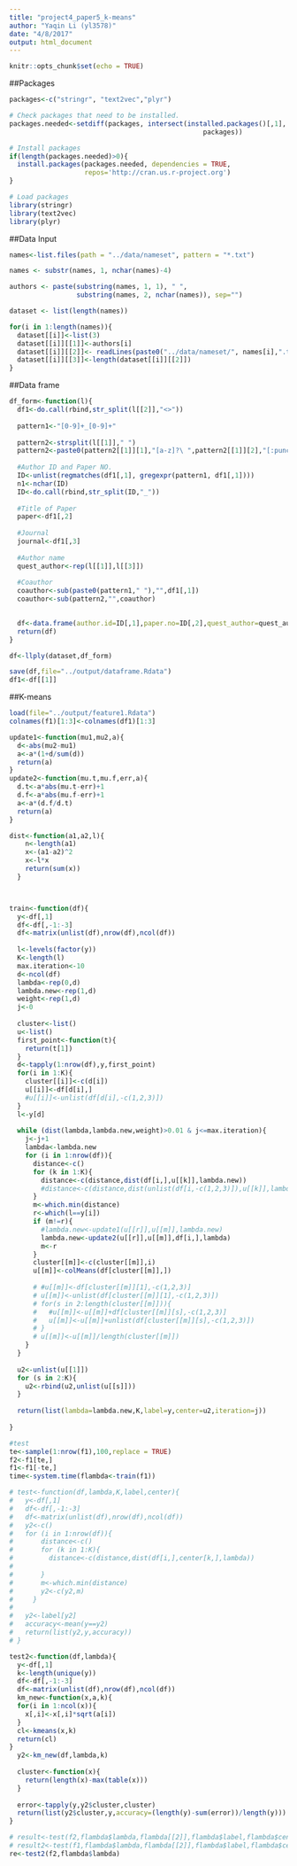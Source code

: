 ```yaml
---
title: "project4_paper5_k-means"
author: "Yaqin Li (yl3578)"
date: "4/8/2017"
output: html_document
---
```


```r
knitr::opts_chunk$set(echo = TRUE)
```

##Packages

```r
packages<-c("stringr", "text2vec","plyr")

# Check packages that need to be installed.
packages.needed<-setdiff(packages, intersect(installed.packages()[,1], 
                                                 packages))

# Install packages
if(length(packages.needed)>0){
  install.packages(packages.needed, dependencies = TRUE,
                   repos='http://cran.us.r-project.org')
}

# Load packages
library(stringr)
library(text2vec)
library(plyr)
```

##Data Input
```r
names<-list.files(path = "../data/nameset", pattern = "*.txt")

names <- substr(names, 1, nchar(names)-4)

authors <- paste(substring(names, 1, 1), " ", 
                 substring(names, 2, nchar(names)), sep="")

dataset <- list(length(names))

for(i in 1:length(names)){
  dataset[[i]]<-list(3)
  dataset[[i]][[1]]<-authors[i]
  dataset[[i]][[2]]<- readLines(paste0("../data/nameset/", names[i],".txt"))
  dataset[[i]][[3]]<-length(dataset[[i]][[2]])
}
```

##Data frame

```r
df_form<-function(l){
  df1<-do.call(rbind,str_split(l[[2]],"<>"))
  
  pattern1<-"[0-9]+_[0-9]+"
  
  pattern2<-strsplit(l[[1]]," ")
  pattern2<-paste0(pattern2[[1]][1],"[a-z]?\ ",pattern2[[1]][2],"[:punct:]?[;]?[:punct:]?")
  
  #Author ID and Paper NO.
  ID<-unlist(regmatches(df1[,1], gregexpr(pattern1, df1[,1])))
  n1<-nchar(ID)
  ID<-do.call(rbind,str_split(ID,"_"))
  
  #Title of Paper
  paper<-df1[,2]
  
  #Journal
  journal<-df1[,3]
  
  #Author name
  quest_author<-rep(l[[1]],l[[3]])
  
  #Coauthor
  coauthor<-sub(paste0(pattern1," "),"",df1[,1])
  coauthor<-sub(pattern2,"",coauthor)

  
  df<-data.frame(author.id=ID[,1],paper.no=ID[,2],quest_author=quest_author,coauthor=coauthor,paper=paper,journal=journal)
  return(df)
}

df<-llply(dataset,df_form)

save(df,file="../output/dataframe.Rdata")
df1<-df[[1]]
```

##K-means

```r

load(file="../output/feature1.Rdata")
colnames(f1)[1:3]<-colnames(df1)[1:3]

update1<-function(mu1,mu2,a){
  d<-abs(mu2-mu1)
  a<-a*(1+d/sum(d))
  return(a)
}
update2<-function(mu.t,mu.f,err,a){
  d.t<-a*abs(mu.t-err)+1
  d.f<-a*abs(mu.f-err)+1
  a<-a*(d.f/d.t)
  return(a)
}

dist<-function(a1,a2,l){
    n<-length(a1)
    x<-(a1-a2)^2
    x<-l*x
    return(sum(x))
  }



train<-function(df){
  y<-df[,1]
  df<-df[,-1:-3]
  df<-matrix(unlist(df),nrow(df),ncol(df))
  
  l<-levels(factor(y))
  K<-length(l)
  max.iteration<-10
  d<-ncol(df)
  lambda<-rep(0,d)
  lambda.new<-rep(1,d)
  weight<-rep(1,d)
  j<-0
  
  cluster<-list()
  u<-list()
  first_point<-function(t){
    return(t[1])
  }
  d<-tapply(1:nrow(df),y,first_point)
  for(i in 1:K){
    cluster[[i]]<-c(d[i])
    u[[i]]<-df[d[i],]
    #u[[i]]<-unlist(df[d[i],-c(1,2,3)])
  }
  l<-y[d]
  
  while (dist(lambda,lambda.new,weight)>0.01 & j<=max.iteration){
    j<-j+1
    lambda<-lambda.new
    for (i in 1:nrow(df)){
      distance<-c()
      for (k in 1:K){
        distance<-c(distance,dist(df[i,],u[[k]],lambda.new))
        #distance<-c(distance,dist(unlist(df[i,-c(1,2,3)]),u[[k]],lambda.new))
      }
      m<-which.min(distance)
      r<-which(l==y[i])
      if (m!=r){
        #lambda.new<-update1(u[[r]],u[[m]],lambda.new)
        lambda.new<-update2(u[[r]],u[[m]],df[i,],lambda)
        m<-r
      }
      cluster[[m]]<-c(cluster[[m]],i)
      u[[m]]<-colMeans(df[cluster[[m]],])
      
      # #u[[m]]<-df[cluster[[m]][1],-c(1,2,3)]
      # u[[m]]<-unlist(df[cluster[[m]][1],-c(1,2,3)])
      # for(s in 2:length(cluster[[m]])){
      #   #u[[m]]<-u[[m]]+df[cluster[[m]][s],-c(1,2,3)]
      #   u[[m]]<-u[[m]]+unlist(df[cluster[[m]][s],-c(1,2,3)])
      # }
      # u[[m]]<-u[[m]]/length(cluster[[m]])
    }
  }
  
  u2<-unlist(u[[1]])
  for (s in 2:K){
    u2<-rbind(u2,unlist(u[[s]]))
  }
  
  return(list(lambda=lambda.new,K,label=y,center=u2,iteration=j))
  
}

#test
te<-sample(1:nrow(f1),100,replace = TRUE)
f2<-f1[te,]
f1<-f1[-te,]
time<-system.time(flambda<-train(f1))

# test<-function(df,lambda,K,label,center){
#   y<-df[,1]
#   df<-df[,-1:-3]
#   df<-matrix(unlist(df),nrow(df),ncol(df))
#   y2<-c()
#   for (i in 1:nrow(df)){
#       distance<-c()
#       for (k in 1:K){
#         distance<-c(distance,dist(df[i,],center[k,],lambda))
#         
#       }
#       m<-which.min(distance)
#       y2<-c(y2,m)
#     }
#   
#   y2<-label[y2]
#   accuracy<-mean(y==y2)
#   return(list(y2,y,accuracy))
# }

test2<-function(df,lambda){
  y<-df[,1]
  k<-length(unique(y))
  df<-df[,-1:-3]
  df<-matrix(unlist(df),nrow(df),ncol(df))
  km_new<-function(x,a,k){
  for(i in 1:ncol(x)){
    x[,i]<-x[,i]*sqrt(a[i])
  }
  cl<-kmeans(x,k)
  return(cl)
}
  y2<-km_new(df,lambda,k)
  
  cluster<-function(x){
    return(length(x)-max(table(x)))
  }
  
  error<-tapply(y,y2$cluster,cluster)
  return(list(y2$cluster,y,accuracy=(length(y)-sum(error))/length(y)))
}

# result<-test(f2,flambda$lambda,flambda[[2]],flambda$label,flambda$center)
# result2<-test(f1,flambda$lambda,flambda[[2]],flambda$label,flambda$center)
re<-test2(f2,flambda$lambda)

```

